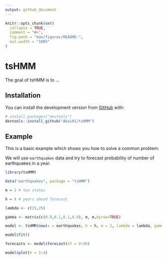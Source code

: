 ```yaml
---
output: github_document
---
```


<!-- README.md is generated from README.Rmd. Please edit that file -->

```r
knitr::opts_chunk$set(
  collapse = TRUE,
  comment = "#>",
  fig.path = "man/figures/README-",
  out.width = "100%"
)
```

# tsHMM

<!-- badges: start -->
<!-- badges: end -->

The goal of tsHMM is to ...

## Installation

You can install the development version from [GitHub](https://github.com/) with:

``` r
# install.packages("devtools")
devtools::install_github("Akai01/tsHMM")
```
## Example

This is a basic example which shows you how to solve a common problem:

We will use ```earthquakes``` data and try to forecast probability of number of earthquakes in a year.

```r
library(tsHMM)

data("earthquakes", package = "tsHMM")

m = 2 # two states

h = 4 # years ahead forecast

lambda <- c(15,25)

gamma <- matrix(c(0.9,0.1,0.1,0.9), m, m,byrow=TRUE)

model <- tsHMM$new(x = earthquakes, h = h, m = 2, lambda = lambda, gamma = gamma)

model$fit()

forecasts <- model$forecast(xf = 0:50)

model$plot(h = 1:4)

```

